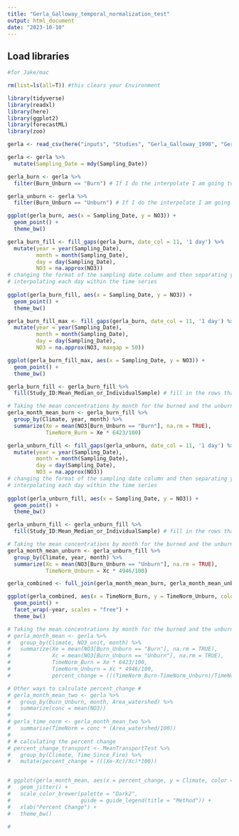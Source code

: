 ```yaml
---
title: "Gerla_Galloway_temporal_normalization_test"
output: html_document
date: "2023-10-10"
---
```


## Load libraries 
```r
#for Jake/mac

rm(list=ls(all=T)) #this clears your Environment

library(tidyverse)
library(readxl)
library(here)
library(ggplot2)
library(forecastML)
library(zoo)
```

```r
gerla <- read_csv(here("inputs", "Studies", "Gerla_Galloway_1998", "Gerla_Galloway_1998.csv")) 

gerla <- gerla %>% 
  mutate(Sampling_Date = mdy(Sampling_Date))

gerla_burn <- gerla %>% 
  filter(Burn_Unburn == "Burn") # If I do the interpolate I am going to have to split this by burn and unburn so it doesnt interpolate burn data for an unburn dataset for example. 

gerla_unburn <- gerla %>% 
  filter(Burn_Unburn == "Unburn") # If I do the interpolate I am going to have to split this by burn and unburn so it doesnt interpolate burn data for an unburn dataset for example. 

ggplot(gerla_burn, aes(x = Sampling_Date, y = NO3)) +
  geom_point() +
  theme_bw()

```

```r
gerla_burn_fill <- fill_gaps(gerla_burn, date_col = 11, '1 day') %>% 
  mutate(year = year(Sampling_Date),
         month = month(Sampling_Date),
         day = day(Sampling_Date),
         NO3 = na.approx(NO3))   
# changing the format of the sampling date column and then separating year month and day 
# interpolating each day within the time series 
  
ggplot(gerla_burn_fill, aes(x = Sampling_Date, y = NO3)) +
  geom_point() +
  theme_bw()

gerla_burn_fill_max <- fill_gaps(gerla_burn, date_col = 11, '1 day') %>% 
  mutate(year = year(Sampling_Date),
         month = month(Sampling_Date),
         day = day(Sampling_Date),
         NO3 = na.approx(NO3, maxgap = 50))  

ggplot(gerla_burn_fill_max, aes(x = Sampling_Date, y = NO3)) +
  geom_point() +
  theme_bw()

gerla_burn_fill <- gerla_burn_fill %>%
  fill(Study_ID:Mean_Median_or_IndividualSample) # fill in the rows that were created from the na.approximate function

# Taking the mean concentrations by month for the burned and the unburned sites
gerla_month_mean_burn <- gerla_burn_fill %>%
  group_by(Climate, year, month) %>%
  summarize(Xe = mean(NO3[Burn_Unburn == "Burn"], na.rm = TRUE),
            TimeNorm_Burn = Xe * 6423/100)

```

```r
gerla_unburn_fill <- fill_gaps(gerla_unburn, date_col = 11, '1 day') %>% 
  mutate(year = year(Sampling_Date),
         month = month(Sampling_Date),
         day = day(Sampling_Date),
         NO3 = na.approx(NO3))   
# changing the format of the sampling date column and then separating year month and day 
# interpolating each day within the time series 
  
ggplot(gerla_unburn_fill, aes(x = Sampling_Date, y = NO3)) +
  geom_point() +
  theme_bw()

gerla_unburn_fill <- gerla_unburn_fill %>%
  fill(Study_ID:Mean_Median_or_IndividualSample) # fill in the rows that were created from the na.approximate function

# Taking the mean concentrations by month for the burned and the unburned sites
gerla_month_mean_unburn <- gerla_unburn_fill %>%
  group_by(Climate, year, month) %>%
  summarize(Xc = mean(NO3[Burn_Unburn == "Unburn"], na.rm = TRUE),
            TimeNorm_Unburn = Xc * 4946/100)

```

```r

gerla_combined <- full_join(gerla_month_mean_burn, gerla_month_mean_unburn)

ggplot(gerla_combined, aes(x = TimeNorm_Burn, y = TimeNorm_Unburn, color = as.factor(month))) +
  geom_point() +
  facet_wrap(~year, scales = "free") +
  theme_bw()

```


```r
# Taking the mean concentrations by month for the burned and the unburned sites 
# gerla_month_mean <- gerla %>%
#   group_by(Climate, NO3_unit, month) %>% 
#   summarize(Xe = mean(NO3[Burn_Unburn == "Burn"], na.rm = TRUE),
#             Xc = mean(NO3[Burn_Unburn == "Unburn"], na.rm = TRUE), 
#             TimeNorm_Burn = Xe * 6423/100, 
#             TimeNorm_Unburn = Xc * 4946/100, 
#             percent_change = (((TimeNorm_Burn-TimeNorm_Unburn)/TimeNorm_Unburn)*100))

# Other ways to calculate percent_change #
# gerla_month_mean_two <- gerla %>% 
#   group_by(Burn_Unburn, month, Area_watershed) %>% 
#   summarize(conc = mean(NO3))
# 
# gerla_time_norm <- gerla_month_mean_two %>% 
#   summarise(TimeNorm = conc * (Area_watershed/100))
# 
# # calculating the percent change 
# percent_change_transport <- MeanTransportTest %>% 
#   group_by(Climate, Time_Since_Fire) %>% 
#   mutate(percent_change = (((Xe-Xc)/Xc)*100))



```

```r
# ggplot(gerla_month_mean, aes(x = percent_change, y = Climate, color = as.factor(month))) +
#   geom_jitter() +
#   scale_color_brewer(palette = "Dark2",
#                      guide = guide_legend(title = "Method")) +
#   xlab("Percent Change") +
#   theme_bw()

#

```





















